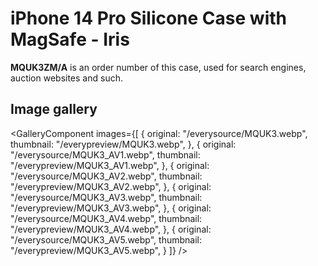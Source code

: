 
# iPhone 14 Pro Silicone Case with MagSafe - Iris

<Callout type='info' emoji='👉🏻'>**MQUK3ZM/A** is an order number of this case, used for search engines, auction websites and such.</Callout>

## Image gallery

<GalleryComponent
    images={[
      {
        original: "/everysource/MQUK3.webp",
        thumbnail: "/everypreview/MQUK3.webp",
      },
      {
        original: "/everysource/MQUK3_AV1.webp",
        thumbnail: "/everypreview/MQUK3_AV1.webp",
      },
      {
        original: "/everysource/MQUK3_AV2.webp",
        thumbnail: "/everypreview/MQUK3_AV2.webp",
      },
      {
        original: "/everysource/MQUK3_AV3.webp",
        thumbnail: "/everypreview/MQUK3_AV3.webp",
      },
      {
        original: "/everysource/MQUK3_AV4.webp",
        thumbnail: "/everypreview/MQUK3_AV4.webp",
      },
      {
        original: "/everysource/MQUK3_AV5.webp",
        thumbnail: "/everypreview/MQUK3_AV5.webp",
      }
    ]}
  />
